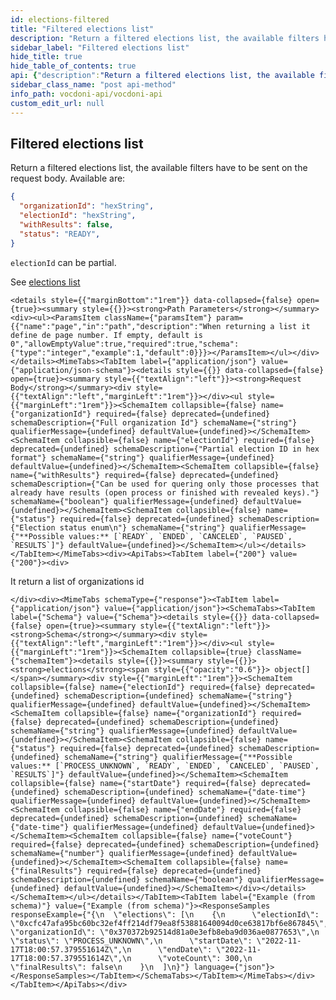 ```yaml
---
id: elections-filtered
title: "Filtered elections list"
description: "Return a filtered elections list, the available filters have to be sent on the request body. Available are:"
sidebar_label: "Filtered elections list"
hide_title: true
hide_table_of_contents: true
api: {"description":"Return a filtered elections list, the available filters have to be sent on the request body. Available are: \n\n```json\n{\n  \"organizationId\": \"hexString\",\n  \"electionId\": \"hexString\",\n  \"withResults\": false,\n  \"status\": \"READY\",\n}\n```\n\n`electionId` can be partial. \n\nSee [elections list](elections-list)","operationId":"electionsFiltered","tags":["Elections"],"parameters":[{"name":"page","in":"path","description":"When returning a list it define de page number. If empty, default is 0","allowEmptyValue":true,"required":true,"schema":{"type":"integer","example":1,"default":0}}],"requestBody":{"content":{"application/json":{"schema":{"type":"object","properties":{"organizationId":{"type":"string","description":"Full organization Id","example":"5f33f8d8"},"electionId":{"type":"string","description":"Partial election ID in hex format","example":"a2b7"},"withResults":{"type":"boolean","description":"Can be used for quering only those processes that already have results (open process or finished with revealed keys).","example":false},"status":{"type":"string","enum":["READY","ENDED","CANCELED","PAUSED","RESULTS"],"description":"Election status enum\n","example":"READY"}}}}}},"responses":{"200":{"description":"It return a list of organizations id","content":{"application/json":{"schema":{"type":"object","properties":{"elections":{"type":"array","items":{"type":"object","properties":{"electionId":{"type":"string","example":"0xcfc47afa95bc60bc32ef4ff214df79ea8f53881640094d0ce63817bf6e867845"},"organizationId":{"type":"string","example":"0x370372b92514d81a0e3efb8eba9d036ae0877653"},"status":{"type":"string","enum":["PROCESS_UNKNOWN","READY","ENDED","CANCELED","PAUSED","RESULTS"]},"startDate":{"type":"string","format":"date-time","example":"2022-11-17T18:00:57.379551614Z"},"endDate":{"type":"string","format":"date-time","example":"2022-11-17T18:00:57.379551614Z"},"voteCount":{"type":"number","example":300},"finalResults":{"type":"boolean","example":false}}}}}}}}}},"method":"post","path":"/elections/filter/page/{page}","servers":[{"url":"https://api-dev.vocdoni.net/v2/"}],"securitySchemes":{"bearerAuth":{"type":"http","scheme":"bearer"}},"jsonRequestBodyExample":{"organizationId":"5f33f8d8","electionId":"a2b7","withResults":false,"status":"READY"},"info":{"version":"2.0.0","title":"Vocdoni API","description":"The Vocdoni API is a REST API that substitutes the previous RPCs in order to make it easier for  developers/integrators to build on top of the voting protocol. This API facilitates creating votings using Vocdoni,  without the hassle of learning a complex blockchain platform, allowing to perform all the features that enable the  voting protocol such as creating an account, entity, voting process, census & vote, abstracting as much as possible  the complexity and offering simple and straightforward methods to perform those actions. \nYou can review the API endpoints documentation in this section, the main entities are:\n- [**Chain**](chain): The Vocdoni blockchain is named Vochain. It is a Byzantine fault-tolerant network based on Tendermint that  executes the Vocdoni Protocol logic represented as a state machine. Its main purpose is to register votes in a  decentralized and verifiable format. In those endpoints, you can consult the state of the chain, transactions costs,  list organizations and get more Vochain info.\n- [**Accounts**](accounts): Identified by an Ethereum like address. An account can create and manage elections, transfer tokens,  give power to other accounts on his behalf (delegates) and manage its metadata.\n- [**Elections**](elections): Is a rule-set of options and requirements for creating a process in which people vote a series of  options. To know more about the params of an election and its lifecycle go [here](../get-started/intro#23-elections).  In this section you will find all information related to an election as its information, election keys, submitted  votes & how to create a new election.\n- [**Censuses**](censuses): The census is a key component of any voting process. It specifies the set of users (identified by a  public key or address) eligible for participating in an election. To understand more about the Censuses you can  check [here](../get-started/intro#21-the-census). Here you will be able to get censuses information like the Merkle  root, total weight & size, import/export the censuses and create new ones.\n- [**Votes**](votes): All the information related to the vote issued by a participant in a vote, you can check the validity of  the vote, consult your information and send a vote."},"postman":{"name":"Filtered elections list","description":{"content":"Return a filtered elections list, the available filters have to be sent on the request body. Available are: \n\n```json\n{\n  \"organizationId\": \"hexString\",\n  \"electionId\": \"hexString\",\n  \"withResults\": false,\n  \"status\": \"READY\",\n}\n```\n\n`electionId` can be partial. \n\nSee [elections list](elections-list)","type":"text/plain"},"url":{"path":["elections","filter","page",":page"],"host":["{{baseUrl}}"],"query":[],"variable":[{"disabled":false,"description":{"content":"(Required) When returning a list it define de page number. If empty, default is 0","type":"text/plain"},"type":"any","value":"","key":"page"}]},"header":[{"key":"Content-Type","value":"application/json"},{"key":"Accept","value":"application/json"}],"method":"POST","body":{"mode":"raw","raw":"\"\"","options":{"raw":{"language":"json"}}}}}
sidebar_class_name: "post api-method"
info_path: vocdoni-api/vocdoni-api
custom_edit_url: null
---
```



## Filtered elections list



Return a filtered elections list, the available filters have to be sent on the request body. Available are: 

```json
{
  "organizationId": "hexString",
  "electionId": "hexString",
  "withResults": false,
  "status": "READY",
}
```

`electionId` can be partial. 

See [elections list](elections-list)

````mdx-code-block
<details style={{"marginBottom":"1rem"}} data-collapsed={false} open={true}><summary style={{}}><strong>Path Parameters</strong></summary><div><ul><ParamsItem className={"paramsItem"} param={{"name":"page","in":"path","description":"When returning a list it define de page number. If empty, default is 0","allowEmptyValue":true,"required":true,"schema":{"type":"integer","example":1,"default":0}}}></ParamsItem></ul></div></details><MimeTabs><TabItem label={"application/json"} value={"application/json-schema"}><details style={{}} data-collapsed={false} open={true}><summary style={{"textAlign":"left"}}><strong>Request Body</strong></summary><div style={{"textAlign":"left","marginLeft":"1rem"}}></div><ul style={{"marginLeft":"1rem"}}><SchemaItem collapsible={false} name={"organizationId"} required={false} deprecated={undefined} schemaDescription={"Full organization Id"} schemaName={"string"} qualifierMessage={undefined} defaultValue={undefined}></SchemaItem><SchemaItem collapsible={false} name={"electionId"} required={false} deprecated={undefined} schemaDescription={"Partial election ID in hex format"} schemaName={"string"} qualifierMessage={undefined} defaultValue={undefined}></SchemaItem><SchemaItem collapsible={false} name={"withResults"} required={false} deprecated={undefined} schemaDescription={"Can be used for quering only those processes that already have results (open process or finished with revealed keys)."} schemaName={"boolean"} qualifierMessage={undefined} defaultValue={undefined}></SchemaItem><SchemaItem collapsible={false} name={"status"} required={false} deprecated={undefined} schemaDescription={"Election status enum\n"} schemaName={"string"} qualifierMessage={"**Possible values:** [`READY`, `ENDED`, `CANCELED`, `PAUSED`, `RESULTS`]"} defaultValue={undefined}></SchemaItem></ul></details></TabItem></MimeTabs><div><ApiTabs><TabItem label={"200"} value={"200"}><div>
````

It return a list of organizations id

````mdx-code-block
</div><div><MimeTabs schemaType={"response"}><TabItem label={"application/json"} value={"application/json"}><SchemaTabs><TabItem label={"Schema"} value={"Schema"}><details style={{}} data-collapsed={false} open={true}><summary style={{"textAlign":"left"}}><strong>Schema</strong></summary><div style={{"textAlign":"left","marginLeft":"1rem"}}></div><ul style={{"marginLeft":"1rem"}}><SchemaItem collapsible={true} className={"schemaItem"}><details style={{}}><summary style={{}}><strong>elections</strong><span style={{"opacity":"0.6"}}> object[]</span></summary><div style={{"marginLeft":"1rem"}}><SchemaItem collapsible={false} name={"electionId"} required={false} deprecated={undefined} schemaDescription={undefined} schemaName={"string"} qualifierMessage={undefined} defaultValue={undefined}></SchemaItem><SchemaItem collapsible={false} name={"organizationId"} required={false} deprecated={undefined} schemaDescription={undefined} schemaName={"string"} qualifierMessage={undefined} defaultValue={undefined}></SchemaItem><SchemaItem collapsible={false} name={"status"} required={false} deprecated={undefined} schemaDescription={undefined} schemaName={"string"} qualifierMessage={"**Possible values:** [`PROCESS_UNKNOWN`, `READY`, `ENDED`, `CANCELED`, `PAUSED`, `RESULTS`]"} defaultValue={undefined}></SchemaItem><SchemaItem collapsible={false} name={"startDate"} required={false} deprecated={undefined} schemaDescription={undefined} schemaName={"date-time"} qualifierMessage={undefined} defaultValue={undefined}></SchemaItem><SchemaItem collapsible={false} name={"endDate"} required={false} deprecated={undefined} schemaDescription={undefined} schemaName={"date-time"} qualifierMessage={undefined} defaultValue={undefined}></SchemaItem><SchemaItem collapsible={false} name={"voteCount"} required={false} deprecated={undefined} schemaDescription={undefined} schemaName={"number"} qualifierMessage={undefined} defaultValue={undefined}></SchemaItem><SchemaItem collapsible={false} name={"finalResults"} required={false} deprecated={undefined} schemaDescription={undefined} schemaName={"boolean"} qualifierMessage={undefined} defaultValue={undefined}></SchemaItem></div></details></SchemaItem></ul></details></TabItem><TabItem label={"Example (from schema)"} value={"Example (from schema)"}><ResponseSamples responseExample={"{\n  \"elections\": [\n    {\n      \"electionId\": \"0xcfc47afa95bc60bc32ef4ff214df79ea8f53881640094d0ce63817bf6e867845\",\n      \"organizationId\": \"0x370372b92514d81a0e3efb8eba9d036ae0877653\",\n      \"status\": \"PROCESS_UNKNOWN\",\n      \"startDate\": \"2022-11-17T18:00:57.379551614Z\",\n      \"endDate\": \"2022-11-17T18:00:57.379551614Z\",\n      \"voteCount\": 300,\n      \"finalResults\": false\n    }\n  ]\n}"} language={"json"}></ResponseSamples></TabItem></SchemaTabs></TabItem></MimeTabs></div></TabItem></ApiTabs></div>
````
      